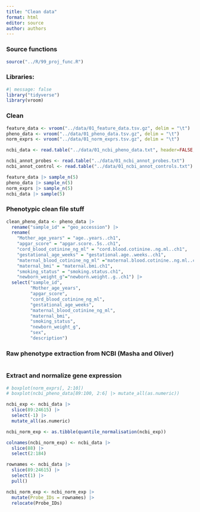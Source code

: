 ```yaml
---
title: "Clean data"
format: html
editor: source
author: authors
---
```


### Source functions

```r
source("../R/99_proj_func.R")
```

### Libraries:

```r
#| message: false
library("tidyverse")
library(vroom)
```

### Clean

```r

feature_data <- vroom("../data/01_feature_data.tsv.gz", delim = "\t")
pheno_data <- vroom("../data/01_pheno_data.tsv.gz", delim = "\t")
norm_exprs <- vroom("../data/01_norm_exprs.tsv.gz", delim = "\t")

ncbi_data <- read.table("../data/01_ncbi_pheno_data.txt", header=FALSE, fill = TRUE)

ncbi_annot_probes <- read.table("../data/01_ncbi_annot_probes.txt")
ncbi_annot_control <- read.table("../data/01_ncbi_annot_controls.txt")
```

```r

feature_data |> sample_n(5)
pheno_data |> sample_n(5)
norm_exprs |> sample_n(5)
ncbi_data |> sample(5)

```

### Phenotypic clean file stuff

```r
clean_pheno_data <- pheno_data |>
  rename("sample_id" = "geo_accession") |>
  rename(
    "Mother_age_years" = "age..years..ch1",
    "apgar_score" = "apgar.score..5s..ch1",
    "cord_blood_cotinine_ng_ml" = "cord.blood.cotinine..ng.ml..ch1",
    "gestational_age_weeks" = "gestational.age..weeks..ch1",
    "maternal_blood_cotinine_ng_ml" ="maternal.blood.cotinine..ng.ml..ch1",
    "maternal_bmi" = "maternal.bmi.ch1",
    "smoking_status" = "smoking.status.ch1",
    "newborn_weight_g"="newborn.weight..g..ch1") |>
  select("sample_id",
         "Mother_age_years",
         "apgar_score",
         "cord_blood_cotinine_ng_ml",
         "gestational_age_weeks",
         "maternal_blood_cotinine_ng_ml",
         "maternal_bmi",
         "smoking_status",
         "newborn_weight_g",
         "sex",
         "description")
```

### Raw phenotype extraction from NCBI (Masha and Oliver)

```r

```

### Extract and normalize gene expression

```r

# boxplot(norm_exprs[, 2:10])
# boxplot(ncbi_pheno_data[89:100, 2:6] |> mutate_all(as.numeric))

ncbi_exp <- ncbi_data |> 
  slice(89:24615) |> 
  select(-1) |> 
  mutate_all(as.numeric)

ncbi_norm_exp <- as.tibble(quantile_normalisation(ncbi_exp))

colnames(ncbi_norm_exp) <- ncbi_data |> 
  slice(88) |> 
  select(2:184)

rownames <- ncbi_data |> 
  slice(89:24615) |> 
  select(1) |> 
  pull()

ncbi_norm_exp <- ncbi_norm_exp |> 
  mutate(Probe_IDs = rownames) |> 
  relocate(Probe_IDs)

```

```r

```

